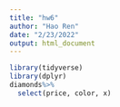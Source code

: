 ```yaml
---
title: "hw6"
author: "Hao Ren"
date: "2/23/2022"
output: html_document
---
```

```r
library(tidyverse)
library(dplyr)
diamonds%>%
  select(price, color, x)
```
